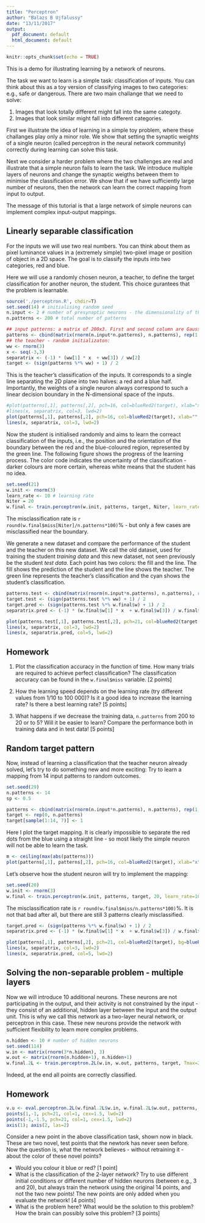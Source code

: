 ```yaml
---
title: "Perceptron"
author: "Balazs B Ujfalussy"
date: "13/11/2017"
output:
  pdf_document: default
  html_document: default
---
```


```r
knitr::opts_chunk$set(echo = TRUE)
```


This is a demo for illustrating learning by a network of neurons.

The task we want to learn is a simple task: classification of inputs. You can think about this as a toy version of classifying images to two categories: e.g., safe or dangerous. There are two main challange that we need to solve: 

1. Images that look totally different might fall into the same categoty.
2. Images that look similar might fall into different categories.

First we illustrate the idea of learning in a simple toy problem, where these challanges play only a minor role. We show that setting the synaptic weights of a single neuron (called perceptron in the neural network community) correctly during learning can solve this task. 

Next we consider a harder problem where the two challenges are real and illustrate that a simple neuron fails to learn the task. We introduce multiple layers of neurons and change the synaptic weigths between them to minimise the classification error. We show that if we have sufficiently large number of neurons, then the network can learn the correct mapping from input to output. 

The message of this tutorial is that a large network of simple neurons can implement complex input-output mappings. 


## Linearly separable classification

For the inputs we will use two real numbers. You can think about them as pixel luminance values in a (extremely simple) two-pixel image or position of object in a 2D space. The goal is to classify the inputs into two categories, red and blue. 

Here we will use a randomly chosen neuron, a teacher, to define the target classification for another neuron, the student. This choice gurantees that the problem is learnable.

```r
source('./perceptron.R', chdir=T)
set.seed(14) # initialising random seed
n.input <- 2 # number of presynaptic neurons - the dimensionality of the problem
n.patterns <- 200 # total number of patterns

## input patterns: a matrix of 200x3. First and second column are Gaussian rundom numbers. The third is 1 - it corresponds to the bias of the neurons
patterns <- cbind(matrix(rnorm(n.input*n.patterns), n.patterns), rep(1, n.patterns)) 
## the teacher - random initializaton:
ww <- rnorm(3)
x <- seq(-3,3)
separatrix <- (-1) * (ww[1] * x  + ww[3]) / ww[2]
target <- (sign(patterns %*% ww) + 1) / 2
```

This is the teacher's classification of the inputs. It corresponds to a single line separating the 2D plane into two halves: a red and a blue half. Importantly, the weights of a single neuron always correspond to such a linear decision boundary in the N-dimensional space of the inputs. 


```r
#plot(patterns[,1], patterns[,2], pch=16, col=blueRed2(target), xlab="x", ylab="y", cex=0.7)
#lines(x, separatrix, col=3, lwd=2)
plot(patterns[,1], patterns[,2], pch=16, col=blueRed2(target), xlab="", ylab="", cex=1, axes=F)
lines(x, separatrix, col=3, lwd=2)
```

Now the student is initialised randomly and aims to learn the correact classification of the inputs, i.e., the position and the orientation of the boundary between the red and the blue-coloured region, represented by the green line. The following figure shows the progress of the learning process. The color code indicates the uncertainty of the classification - darker colours are more certain, whereas white means that the student has no idea.


```r
set.seed(21)
w.init <- rnorm(3)
learn_rate <- 10 # learning rate
Niter = 20
w.final <- train.perceptron(w.init, patterns, target, Niter, learn_rate=learn_rate, graphics=T)
```

The misclassification rate is `r round(w.final$miss[Niter]/n.patterns*100)`% - but only a few cases are misclassified near the boundary.

We generate a new dataset and compare the performance of the student and the teacher on this new dataset. We call the old dataset, used for training the student *training data* and this new dataset, not seen previously be the student *test data*. Each point has two colors: the fill and the line. The fill shows the prediction of the student and the line shows the teacher. The green line represents the teacher's classification and the cyan shows the student's classification.

```r
patterns.test <- cbind(matrix(rnorm(n.input*n.patterns), n.patterns), rep(1, n.patterns)) 
target.test <- (sign(patterns.test %*% ww) + 1) / 2
target.pred <- (sign(patterns.test %*% w.final$w) + 1) / 2
separatrix.pred <- (-1) * (w.final$w[1] * x  + w.final$w[3]) / w.final$w[2]

plot(patterns.test[,1], patterns.test[,2], pch=21, col=blueRed2(target.test), bg=blueRed2(target.pred), xlab="x", ylab="y", cex=0.7)
lines(x, separatrix, col=3, lwd=2)
lines(x, separatrix.pred, col=5, lwd=2)
```
## Homework

1. Plot the classification accuracy in the function of time. How many trials are required to achieve perfect classification? The classification accuracy can be found in the `w.final$miss` variable. [2 points]

2. How the learning speed depends on the learning rate (try different values from 1/10 to 100 000)? Is it a good idea to increase the learning rate? Is there a best learning rate? [5 points]

3. What happens if we decrease the training data, `n.patterns` from 200 to 20 or to 5? Will it be easier to learn? Compare the performance both in training data and in test data! [5 points] 


## Random target pattern

Now, instead of learning a classification that the teacher neuron already solved, let's try to do something new and more exciting: Try to learn a mapping from 14 input patterns to random outcomes. 

```r
set.seed(29)
n.patterns <- 14
sp <- 0.5

patterns <- cbind(matrix(rnorm(n.input*n.patterns), n.patterns), rep(1, n.patterns))
target <- rep(0, n.patterns)
target[sample(1:14, 7)] <- 1
```

Here I plot the target mapping. It is clearly impossible to separate the red dots from the blue using a straight line - so most likely the simple neuron will not be able to learn the task.

```r
m <- ceiling(max(abs(patterns)))
plot(patterns[,1], patterns[,2], pch=16, col=blueRed2(target), xlab="x", ylab="y", cex=1.7, xlim=c(-m, m), ylim=c(-m, m))
```


Let's observe how the student neuron will try to implement the mapping: 
```r
set.seed(20)
w.init <- rnorm(3)
w.final <- train.perceptron(w.init, patterns, target, 20, learn_rate=10*learn_rate, graphics=T)
```

The misclassification rate is `r round(w.final$miss/n.patterns*100)`%. It is not that bad after all, but there are still 3 patterns clearly misclassified.


```r
target.pred <- (sign(patterns %*% w.final$w) + 1) / 2
separatrix.pred <- (-1) * (w.final$w[1] * x  + w.final$w[3]) / w.final$w[2]

plot(patterns[,1], patterns[,2], pch=21, col=blueRed2(target), bg=blueRed2(target.pred), xlab="", ylab="", cex=2, axes=F, lwd=3)
lines(x, separatrix, col=3, lwd=2)
lines(x, separatrix.pred, col=5, lwd=2)
```


## Solving the non-separable problem - multiple layers

Now we will introduce 10 additional neurons. These neurons are not participating in the output, and their activity is not constrained by the input - they consist of an additional, hidden layer between the input and the output unit. This is why we call this network as a two-layer neural network, or perceptron in this case. These new neurons provide the network with sufficient flexibility to learn more complex problems.

```r
n.hidden <- 10 # number of hidden neurons
set.seed(114)
w.in <- matrix(rnorm(3*n.hidden), 3)
w.out <- matrix(rnorm(n.hidden+1), n.hidden+1)
w.final.2L <- train.perceptron.2L(w.in, w.out, patterns, target, Tmax=2000, e=10, graphics=T, verbose=F)
```

Indeed, at the end all points are correctly classified. 


## Homework

```r
v.u <- eval.perceptron.2L(w.final.2L$w.in, w.final.2L$w.out, patterns, T)
points(1,-1, pch=21, col=1, cex=1.5, lwd=2)
points(-1,-1.5, pch=21, col=1, cex=1.5, lwd=2)
axis(1); axis(2, las=2)

```


Consider a new point in the above classification task, shown now in black. These are two novel, test points that the newtork has never seen before. Now the question is, what the network believes - without retraining it - about the color of these novel points? 

* Would you colour it blue or red? [1 point]
* What is the classification of the 2-layer network? Try to use different initial conditions or different number of hidden neurons (between e.g., 3 and 20), but always train the network using the original 14 points, and not the two new points! The new points are only added when you evaluate the network! [4 points]
* What is the problem here? What would be the solution to this problem? How the brain can possibly solve this problem? [3 points]



